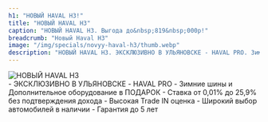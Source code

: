 ```yaml
---
h1: "НОВЫЙ HAVAL H3!"
title: "НОВЫЙ HAVAL H3"
caption: "НОВЫЙ HAVAL H3. Выгода до&nbsp;819&nbsp;000р!"
breadcrumb: "Новый Haval H3"
image: "/img/specials/novyy-haval-h3/thumb.webp"
description: "НОВЫЙ HAVAL H3. ЭКСКЛЮЗИВНО В УЛЬЯНОВСКЕ - HAVAL PRO. Зимние шины и Дополнительное оборудование в ПОДАРОК. Ставка от 0,01% до 25,9% без подтверждения дохода. Высокая Trade IN оценка. Широкий выбор автомобилей в наличии. Гарантия до 5 лет"
---
```



<picture>
	<source media="(min-width: 942px)" srcset="/img/specials/novyy-haval-h3/banner.webp" />
	<source media="(min-width: 320px)" srcset="/img/specials/novyy-haval-h3/thumb.webp" />
	<img src="/img/specials/novyy-haval-h3/banner.webp" class="w-full mb-10" alt="НОВЫЙ HAVAL H3" />
</picture>

<br/>
- ЭКСКЛЮЗИВНО В УЛЬЯНОВСКЕ - HAVAL PRO
- Зимние шины и Дополнительное оборудование в ПОДАРОК
- Ставка от 0,01% до 25,9% без подтверждения дохода
- Высокая Trade IN оценка
- Широкий выбор автомобилей в наличии
- Гарантия до 5 лет
<br/>

<SpecialSalonsInfo title='Получить предложение' dataTitle='НОВЫЙ HAVAL H3' dataFormName="Получить предложение. НОВЫЙ HAVAL H3" />
